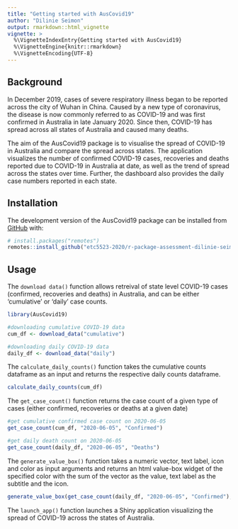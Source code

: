 ```yaml
---
title: "Getting started with AusCovid19"
author: "Dilinie Seimon"
output: rmarkdown::html_vignette
vignette: >
  %\VignetteIndexEntry{Getting started with AusCovid19}
  %\VignetteEngine{knitr::rmarkdown}
  %\VignetteEncoding{UTF-8}
---
```


## Background

In December 2019, cases of severe respiratory illness began to be reported across the city of Wuhan in China. Caused by a new type of coronavirus, the disease is now commonly referred to as COVID-19 and was first confirmed in Australia in late January 2020. Since then, COVID-19 has spread across all states of Australia and caused many deaths.

The aim of the AusCovid19 package is to visualise the spread of COVID-19 in Australia and compare the spread across states.
The application visualizes the number of confirmed COVID-19 cases, recoveries and deaths reported due to COVID-19 in Australia at date, as well as the trend of spread across the states over time. Further, the dashboard also provides the daily case numbers reported in each state.

## Installation

The development version of the AusCovid19 package can be installed from [GitHub](https://github.com/etc5523-2020/r-package-assessment-dilinie-seimon) with:

```r
# install.packages("remotes")
remotes::install_github("etc5523-2020/r-package-assessment-dilinie-seimon")
```

## Usage

The `download data()` function allows retreival of state level COVID-19 cases (confirmed, recoveries and deaths) in Australia, and can be either 'cumulative' or 'daily' case counts.

```r
library(AusCovid19)
```

```r
#downloading cumulative COVID-19 data
cum_df <- download_data("cumulative")

#downloading daily COVID-19 data
daily_df <- download_data("daily")
```

The `calculate_daily_counts()` function takes the cumulative counts dataframe as an input and returns the respective daily counts dataframe.

```r
calculate_daily_counts(cum_df)
```

The `get_case_count()` function returns the case count of a given type of cases (either confirmed, recoveries or deaths at a given date)

```r
#get cumulative confirmed case count on 2020-06-05
get_case_count(cum_df, "2020-06-05", "Confirmed")

#get daily death count on 2020-06-05
get_case_count(daily_df, "2020-06-05", "Deaths")
```

The `generate_value_box()` function takes a numeric vector, text label, icon and color as input arguments and returns an html value-box widget of the specified color with the sum of the vector as the value, text label as the subtitle and the icon.

```r
generate_value_box(get_case_count(daily_df, "2020-06-05", "Confirmed"), text="Confirmed Cases", icon="head-side-mask", color="aqua")
```

The `launch_app()` function launches a Shiny application visualizing the spread of COVID-19 across the states of Australia.